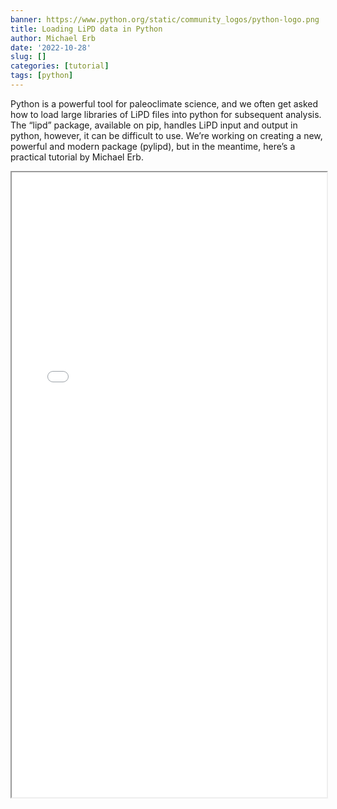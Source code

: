 ```yaml
---
banner: https://www.python.org/static/community_logos/python-logo.png
title: Loading LiPD data in Python
author: Michael Erb
date: '2022-10-28'
slug: []
categories: [tutorial]
tags: [python]
---
```


Python is a powerful tool for paleoclimate science, and we often get asked how to load large libraries of LiPD files into python for subsequent analysis. The "lipd" package, available on pip, handles LiPD input and output in python, however, it can be difficult to use. We're working on creating a new, powerful and modern package (pylipd), but in the meantime, here's a practical tutorial by Michael Erb. 

<iframe src="../../../../../html_blogs/pythonlipd.html" width="100%" height="1000px"></iframe>
